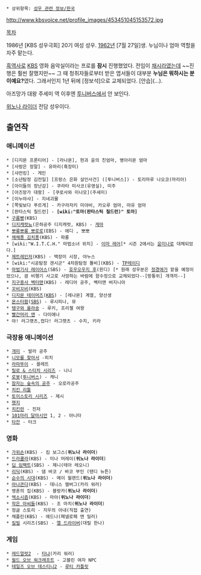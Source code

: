  * 상위항목: [[성우 관련 정보/한국]]
http://www.kbsvoice.net/profile_images/453451045153572.jpg

[[목차]]

1986년 [KBS 성우극회] 20기 여성 성우. [[1962년]] [7월 27일]생. 누님이나 엄마 역할을 자주 맡는다.

[[흑역사]]로 [[KBS]] 영화 음악실이라는 프로를 '''잠시''' 진행했었다. 전임이 [[채시라]]였는데 ~~진행은 훨씬 잘했지만~~ 그 때 청취자들로부터 받은 엽서들이 대부분 '''누님은 뭐하시는 분이예요?'''였다. 그래서인지 1년 뒤에 [정보석]으로 교체되었다. [안습](...).

아즈망가 대왕 주세미 역 이후엔 [[투니버스]]에서 안 보인다.

[[위노나 라이더]] 전담 성우이다.
 
== 출연작 ==
=== 애니메이션 ===
 * [디지몬 프론티어] - [라나몬], 현과 윤의 친엄마, 병아리몬 엄마
 * [사랑은 정말] - 유마리(흑장미)
 * [샤먼킹] - 게인
 * [소년탐정 김전일] [프랑스 은화 살인사건] ([투니버스]) - 토리마루 나오코(마리아)
 * [아이들의 장난감] - 쿠라타 미사코(유영실), 미주
 * [아즈망가 대왕] - [쿠로사와 미나모](주세미)
 * [이누야샤] - 지네괴물
 * [쪽빛보다 푸르게] - 카구라자키 미야비, 카오루 엄마, 마유 엄마
 * [판타스틱 칠드런] - '''[wiki:"토마(판타스틱 칠드런)" 토마]'''
 * [[구름빵]](KBS)
 * [[디지캐럿]]뇨(은하공주 디지캐럿, KBS) - [[게마]]
 * [[뽀롱뽀롱 뽀로로]](EBS) - 에디 , 뽀뽀
 * [[채채퐁 김치퐁]](KBS) - 파롱 
 * [wiki:"W.I.T.C.H." 마법소녀 위치] - [[이마 레어]][* 시즌 2에서는 [[윤미나]]로 대체되었다.]
 * [[제트레인저]](KBS) - 백장미 시장, 야누스 
 * [wiki:"시공탐정 겐시군" 4차원탐정 똘비](KBS) - [[TP레이디]]
 * [[마법기사 레이어스]](SBS) - [[호우오우지 후]](윈디) [* 원래 성우분은 [[정경애]]가 맡을 예정이었으나, 괌 비행기 사고로 사망하는 바람에 함수정으로 교체되었다--[방통위] 개객끼--]
 * [[지구용사 벡터맨]](KBS) - 레디아 공주, 벡터맨 버지니아
 * [[꼬비꼬비]](KBS)
 * [[디지몬 테이머즈]]([[KBS]]) - [레나몬] 계열, 양선생
 * [[몬스터팜]]([[SBS]]) - 루시피나, 뮤
 * [[탱구와 울라숑]] - 루키, 프리첼 여왕
 * [[빨간머리 앤]] - 다이애나
 * 야! 러그랫츠,컸다! 러그랫츠 - 수지, 키라

=== 극장용 애니메이션 ===
 * [[개미]] - 발라 공주 
 * [[니모를 찾아서]] -피치
 * [[라따뚜이]] - 꼴레뜨
 * [[릴로 & 스티치 시리즈]] - 나니
 * [[로봇]]([[투니버스]]) - 캐니 
 * [[잠자는 숲속의 공주]] - 오로라공주
 * [[치킨 리틀]]
 * [[토이스토리 시리즈]] - 제시
 * [[헷지]]
 * [[치킨런]] - 진저
 * [[101마리 달마시안]] 1, 2 - 아니타
 * [[타잔]] - 터크

=== 영화 ===
 * [[가위손]](KBS) - 킴 보그스('''위노나 라이더''')
 * [[드라큘라]](KBS) - 미나 머레이('''위노나 라이더''')
 * [[딥 임팩트]](SBS) - 제니(테아 레오니)
 * [[리딕]](KBS) - 댐 바코 / 바코 부인 (탠디 뉴튼)
 * [[순수의 시대]](KBS) - 메이 월랜드('''위노나 라이더''')
 * [[아나콘다]](KBS) - 데니스 캘버그(카리 워러)
 * 영혼의 집(KBS) - 블랑카('''위노나 라이더''')
 * [[엑소시즘]](KBS) - 마야('''위노나 라이더''')
 * [[작은 아씨들]](KBS) - 조 마치('''위노나 라이더''')
 * 정글 스토리 - 지우의 아내(직접 출연)
 * 채플린(KBS) - 에드나(페넬로페 앤 밀러)
 * [[킬빌]] 시리즈(SBS) - [[엘 드라이버]](대릴 한나)

=== 게임 ===
 * [[레드얼럿2]]  - [[타냐]](카리 워러)
 * [[월드 오브 워크래프트]] - 고블린 여자 NPC
 * [[테일즈 오브 데스티니2]] - [[루티 카틀릿]]
